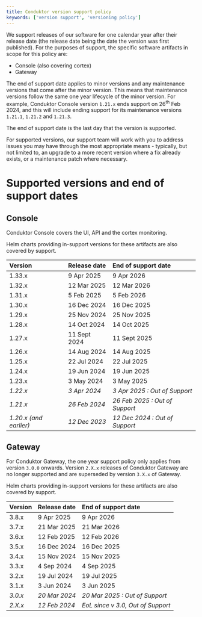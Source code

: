 ```yaml
---
title: Conduktor version support policy
keywords: ['version support', 'versioning policy']
---
```


We support releases of our software for one calendar year after their release date (the release date being the date the version was first published). For the purposes of support, the specific software artifacts in scope for this policy are:

- Console (also covering cortex)
- Gateway

The end of support date applies to minor versions and any maintenance versions that come after the minor version. This means that maintenance versions follow the same one year lifecycle of the minor version. For example, Conduktor Console version `1.21.x` ends support on 26<sup>th</sup> Feb 2024, and this will include ending support for its maintenance versions `1.21.1`, `1.21.2` and `1.21.3`.

The end of support date is the last day that the version is supported.

For supported versions, our support team will work with you to address issues you may have through the most appropriate means - typically, but not limited to, an upgrade to a more recent version where a fix already exists, or a maintenance patch where necessary.

# Supported versions and end of support dates

## Console

Conduktor Console covers the UI, API and the cortex monitoring.

Helm charts providing in-support versions for these artifacts are also covered by support.

| **Version**            | **Release date** | **End of support date**        |
| :--------------------- | :--------------- | :----------------------------- |
| 1.33.x                 | 9 Apr 2025       | 9 Apr 2026                     |
| 1.32.x                 | 12 Mar 2025      | 12 Mar 2026                    |
| 1.31.x                 | 5 Feb 2025       | 5 Feb 2026                     |
| 1.30.x                 | 16 Dec 2024      | 16 Dec 2025                    |
| 1.29.x                 | 25 Nov 2024      | 25 Nov 2025                    |
| 1.28.x                 | 14 Oct 2024      | 14 Oct 2025                    |
| 1.27.x                 | 11 Sept 2024     | 11 Sept 2025                   |
| 1.26.x                 | 14 Aug 2024      | 14 Aug 2025                    |
| 1.25.x                 | 22 Jul 2024      | 22 Jul 2025                    |
| 1.24.x                 | 19 Jun 2024      | 19 Jun 2025                    |
| 1.23.x                 | 3 May 2024       | 3 May 2025                     |
| *1.22.x*               | *3 Apr 2024*     | *3 Apr 2025 : Out of Support*  |
| *1.21.x*               | *26 Feb 2024*    | *26 Feb 2025 : Out of Support* |
| *1.20.x (and earlier)* | *12 Dec 2023*    | *12 Dec 2024 : Out of Support* |

## Gateway

For Conduktor Gateway, the one year support policy only applies from version `3.0.0` onwards. Version `2.X.x` releases of Conduktor Gateway are no longer supported and are superseded by version `3.X.x` of Gateway.

Helm charts providing in-support versions for these artifacts are also covered by support.

| **Version** | **Release date**  | **End of support date**           |
| :---------- | :---------------- | :-------------------------------- |
| 3.8.x       | 9 Apr 2025        | 9 Apr 2026                        |
| 3.7.x       | 21 Mar 2025       | 21 Mar 2026                       |
| 3.6.x       | 12 Feb 2025       | 12 Feb 2026                       |
| 3.5.x       | 16 Dec 2024       | 16 Dec 2025                       |
| 3.4.x       | 15 Nov 2024       | 15 Nov 2025                       |
| 3.3.x       | 4 Sep 2024        | 4 Sep 2025                        |
| 3.2.x       | 19 Jul 2024       | 19 Jul 2025                       |
| 3.1.x       | 3 Jun 2024        | 3 Jun 2025                        |
| *3.0.x*     | *20 Mar 2024*     | *20 Mar 2025 : Out of Support*    |
| *2.X.x*     | *12 Feb 2024*     | *EoL since v 3.0, Out of Support* |

